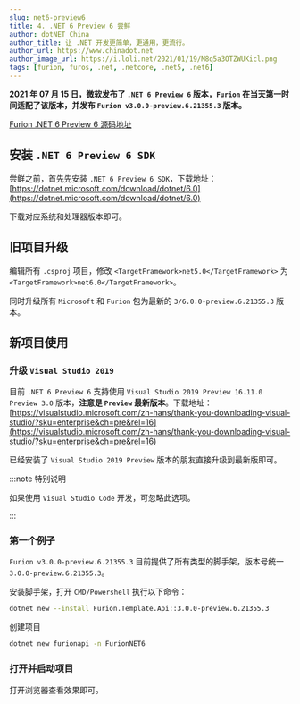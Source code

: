 ```yaml
---
slug: net6-preview6
title: 4. .NET 6 Preview 6 尝鲜
author: dotNET China
author_title: 让 .NET 开发更简单，更通用，更流行。
author_url: https://www.chinadot.net
author_image_url: https://i.loli.net/2021/01/19/M8q5a3OTZWUKicl.png
tags: [furion, furos, .net, .netcore, .net5, .net6]
---
```



**2021 年 07 月 15 日，微软发布了 `.NET 6 Preview 6` 版本，`Furion` 在当天第一时间适配了该版本，并发布 `Furion v3.0.0-preview.6.21355.3` 版本。**

[Furion .NET 6 Preview 6 源码地址](https://gitee.com/dotnetchina/Furion/tree/net6.0-preview6/)

## 安装 `.NET 6 Preview 6 SDK`

尝鲜之前，首先先安装 `.NET 6 Preview 6 SDK`，下载地址：[https://dotnet.microsoft.com/download/dotnet/6.0](https://dotnet.microsoft.com/download/dotnet/6.0)

下载对应系统和处理器版本即可。

## 旧项目升级

编辑所有 `.csproj` 项目，修改 `<TargetFramework>net5.0</TargetFramework>` 为 `<TargetFramework>net6.0</TargetFramework>`。

同时升级所有 `Microsoft` 和 `Furion` 包为最新的 `3/6.0.0-preview.6.21355.3` 版本。

## 新项目使用

### 升级 `Visual Studio 2019`

目前 `.NET 6 Preview 6` 支持使用 `Visual Studio 2019 Preview 16.11.0 Preview 3.0` 版本，**注意是 `Preview` 最新版本**。下载地址：[https://visualstudio.microsoft.com/zh-hans/thank-you-downloading-visual-studio/?sku=enterprise&ch=pre&rel=16](https://visualstudio.microsoft.com/zh-hans/thank-you-downloading-visual-studio/?sku=enterprise&ch=pre&rel=16)

已经安装了 `Visual Studio 2019 Preview` 版本的朋友直接升级到最新版即可。

:::note 特别说明

如果使用 `Visual Studio Code` 开发，可忽略此选项。

:::

### 第一个例子

`Furion v3.0.0-preview.6.21355.3` 目前提供了所有类型的脚手架，版本号统一 `3.0.0-preview.6.21355.3`。

安装脚手架，打开 `CMD/Powershell` 执行以下命令：

```bash
dotnet new --install Furion.Template.Api::3.0.0-preview.6.21355.3
```

创建项目

```bash
dotnet new furionapi -n FurionNET6
```

### 打开并启动项目

打开浏览器查看效果即可。
